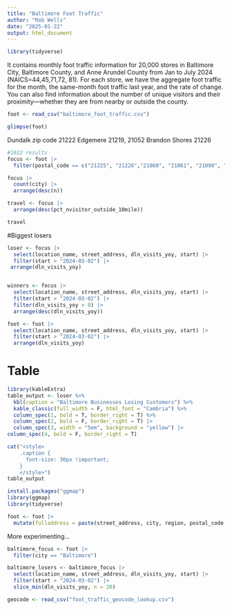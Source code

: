 ```yaml
---
title: "Baltimore Foot Traffic"
author: "Rob Wells"
date: "2025-01-22"
output: html_document
---
```


```r
library(tidyverse)
```

It contains monthly foot traffic information for 20,000 stores in Baltimore City, Baltimore County, and Anne Arundel County from Jan to July 2024 (NAICS=44,45,71,72, 81). For each store, we have the aggregate foot traffic for the month, the same-month foot traffic last year, and the rate of change. You can also find information about the number of unique visitors and their proximity—whether they are from nearby or outside the county.

```r
foot <- read_csv("baltimore_foot_traffic.csv")
```

```r
glimpse(foot)
```

Dundalk zip code 21222 Edgemere 21219, 21052 Brandon Shores 21226

```r
#1022 results
focus <- foot |> 
  filter(postal_code == c("21225", "21226","21060", "21061", "21090", "21122"))

focus |> 
  count(city) |> 
  arrange(desc(n))

travel <- focus |> 
  arrange(desc(pct_nvisitor_outside_10mile))

travel
```

#Biggest losers

```r
loser <- focus |> 
  select(location_name, street_address, dln_visits_yoy, start) |> 
  filter(start > "2024-03-02") |> 
 arrange(dln_visits_yoy)


winners <- focus |>
  select(location_name, street_address, dln_visits_yoy, start) |> 
  filter(start > "2024-03-02") |> 
  filter(dln_visits_yoy > 0) |>
  arrange(desc(dln_visits_yoy))

foot <- foot |>
  select(location_name, street_address, dln_visits_yoy, start) |> 
  filter(start > "2024-03-02") |> 
  arrange(dln_visits_yoy)

```

# Table

```r
library(kableExtra)
table_output <- loser %>%
  kbl(caption = "Baltimore Businesses Losing Customers") %>%
  kable_classic(full_width = F, html_font = "Cambria") %>%
  column_spec(1, bold = T, border_right = T) %>%
  column_spec(2, bold = F, border_right = T) |> 
  column_spec(3, width = "5em", background = "yellow") |> 
column_spec(4, bold = F, border_right = T) 

cat("<style>
    .caption {
      font-size: 30px !important;
    }
    </style>")
table_output


```

```r
install.packages("ggmap")
library(ggmap)
library(tidyverse)

foot <- foot |>
  mutate(fulladdress = paste(street_address, city, region, postal_code, sep=","))
```

More experimenting...

```r
baltimore_focus <- foot |>
  filter(city == "Baltimore")

baltimore_losers <- baltimore_focus |>
  select(location_name, street_address, dln_visits_yoy, start) |> 
  filter(start > "2024-03-02") |> 
  slice_min(dln_visits_yoy, n = 20)
```

```r
geocode <- read_csv("foot_traffic_geocode_lookup.csv")
```

```r

```

